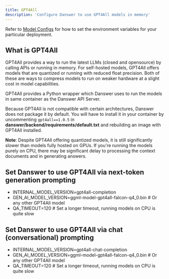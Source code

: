 ```yaml
---
title: GPT4All
description: 'Configure Danswer to use GPT4All models in memory'
---
```


Refer to [Model Configs](https://docs.danswer.dev/gen_ai_configs/overview#model-configs) for how to set the
environment variables for your particular deployment.

## What is GPT4All
GPT4All provides a way to run the latest LLMs (closed and opensource) by calling APIs or running in memory.
For self-hosted models, GPT4All offers models that are quantized or running with reduced float precision.
Both of these are ways to compress models to run on weaker hardware at a slight cost in model capabilities.

GPT4All provides a Python wrapper which Danswer uses to run the models in same container as the Danswer API Server.

Because GPT4All is not compatible with certain architectures, Danswer does not package it by default.
You will have to install it in your container by uncommenting `gpt4all==1.0.5` in
**danswer/backend/requirements/default.txt** and rebuilding an image with GPT4All installed.

**Note**: Despite GPT4All offering quantized models, it is still significantly slower than models fully hosted on GPUs.
If you're running the models purely on CPU, there may be significant delay to processing the context documents and in
generating answers.

## Set Danswer to use GPT4All via next-token generation prompting
- INTERNAL_MODEL_VERSION=gpt4all-completion
- GEN_AI_MODEL_VERSION=ggml-model-gpt4all-falcon-q4_0.bin  # Or any other GPT4All model
- QA_TIMEOUT=120  # Set a longer timeout, running models on CPU is quite slow

## Set Danswer to use GPT4All  via chat (conversational) prompting
- INTERNAL_MODEL_VERSION=gpt4all-chat-completion
- GEN_AI_MODEL_VERSION=ggml-model-gpt4all-falcon-q4_0.bin  # Or any other GPT4All model
- QA_TIMEOUT=120  # Set a longer timeout, running models on CPU is quite slow

